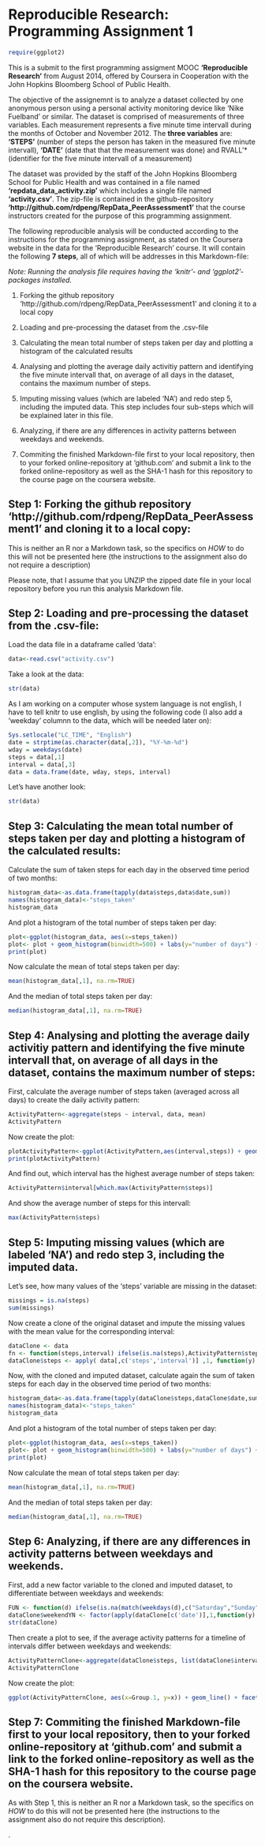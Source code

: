 Reproducible Research: Programming Assignment 1 
========================================================

```{r prepare packages, echo=FALSE, message=FALSE, warning=FALSE}
require(ggplot2) 
```

This is a submit to the first programming assigment MOOC **'Reproducible Research'**
from August 2014, offered by Coursera in Cooperation with the John Hopkins
Bloomberg School of Public Health.

The objective of the assignemnt is to analyze a dataset collected by one anonymous person using a personal activity monitoring device like 'Nike Fuelband' or similar. The dataset is comprised of measurements of three variables. Each measurement represents a five minute time intervall during the months of October and November 2012. The **three variables** are: **'STEPS'** (number of steps the person has taken in the measured five minute intervall), **'DATE'** (date that that the measurement was done) and RVALL'* (identifier for the five minute intervall of a measurement)

The dataset was provided by the staff of the John Hopkins Bloomberg School for Public Health and was contained in a file named **'repdata_data_activity.zip'** which includes a single file named **'activity.csv'**. The zip-file is contained in the github-repository **'http://github.com/rdpeng/RepData_PeerAssessment1'** that the course instructors created for the purpose of this programming assignment.

The following reproducible analysis will be conducted according to the instructions for the programming assignment, as stated on the Coursera website in the data for the 'Reproducible Research' course. It will contain the following **7 steps**, all of which will be addresses in this Markdown-file:

*Note: Running the analysis file requires having the 'knitr'- and 'ggplot2'-packages installed.*

1. Forking the github repository 'http://github.com/rdpeng/RepData_PeerAssessment1' and cloning it to a local copy

2. Loading and pre-processing the dataset from the .csv-file

3. Calculating the mean total number of steps taken per day and plotting a histogram of the calculated results

4. Analysing and plotting the average daily activitiy pattern and identifying the five minute intervall that, on average of all days in the dataset, contains the maximum number of steps.

5. Imputing missing values (which are labeled 'NA') and redo step 5, including the imputed data. This step includes four sub-steps which will be explained later in this file.

6. Analyzing, if there are any differences in activity patterns between weekdays and weekends.

7. Commiting the finished Markdown-file first to your local repository, then to your forked online-repository at 'github.com' and submit a link to the forked online-repository as well as the SHA-1 hash for this repository to the course page on the coursera website.


## Step 1: Forking the github repository 'http://github.com/rdpeng/RepData_PeerAssessment1' and cloning it to a local copy:

This is neither an R nor a Markdown task, so the specifics on *HOW* to do this will not be presented here (the instructions to the assignment also do not require a description)

Please note, that I assume that you UNZIP the zipped date file in your local repository before you run this analysis Markdown file.

## Step 2: Loading and pre-processing the dataset from the .csv-file:

Load the data file in a dataframe called 'data':
```{r load data file, echo=TRUE}
data<-read.csv("activity.csv")
```

Take a look at the data:
```{r summarize data, echo=TRUE}
str(data)
```

As I am working on a computer whose system language is not english, I have to tell knitr to use english, by using the following code (I also add a 'weekday' columnn to the data, which will be needed later on):

```{r change language, echo=TRUE}
Sys.setlocale("LC_TIME", "English") 
date = strptime(as.character(data[,2]), "%Y-%m-%d") 
wday = weekdays(date) 
steps = data[,1] 
interval = data[,3] 
data = data.frame(date, wday, steps, interval)
```

Let's have another look:
```{r summarize data 2, echo=TRUE}
str(data)
```


## Step 3: Calculating the mean total number of steps taken per day and plotting a histogram of the calculated results:

Calculate the sum of taken steps for each day in the observed time period of two months:

```{r calculate sum, ECHO=TRUE}
histogram_data<-as.data.frame(tapply(data$steps,data$date,sum))
names(histogram_data)<-"steps_taken"
histogram_data
```

And plot a histogram of the total number of steps taken per day:

```{r plot histogram of steps per day, ECHO=TRUE, fig.height=4}
plot<-ggplot(histogram_data, aes(x=steps_taken))
plot<- plot + geom_histogram(binwidth=500) + labs(y="number of days") + labs(x="steps taken per day")
print(plot)
```

Now calculate the mean of total steps taken per day:
```{r mean steps per day, ECHO=TRUE}
mean(histogram_data[,1], na.rm=TRUE)
```

And the median of total steps taken per day:
```{r median steps per day, ECHO=TRUE}
median(histogram_data[,1], na.rm=TRUE)
```

## Step 4: Analysing and plotting the average daily activitiy pattern and identifying the five minute intervall that, on average of all days in the dataset, contains the maximum number of steps:

First, calculate the average number of steps taken (averaged across all days) to create the daily activity pattern:

```{r activity pattern, ECHO=TRUE}
ActivityPattern<-aggregate(steps ~ interval, data, mean)
ActivityPattern
```

Now create the plot:
```{r plot activity pattern, ECHO=TRUE, fig.height=4}
plotActivityPattern<-ggplot(ActivityPattern,aes(interval,steps)) + geom_line() + ylab("average steps") + xlab("interval")
print(plotActivityPattern)
```

And find out, which interval has the highest average number of steps taken:
```{r max average step interval, echo=TRUE}
ActivityPattern$interval[which.max(ActivityPattern$steps)]
```
And show the average number of steps for this intervall:
```{r max average steps, echo=TRUE}
max(ActivityPattern$steps)
```


## Step 5: Imputing missing values (which are labeled 'NA') and redo step 3, including the imputed data. 

Let's see, how many values of the 'steps' variable are missing in the dataset:
```{r count missings} 
missings = is.na(steps) 
sum(missings) 
``` 

Now create a clone of the original dataset and impute the missing values with the mean value for the corresponding interval:
```{r imputed_values} 
dataClone <- data
fn <- function(steps,interval) ifelse(is.na(steps),ActivityPattern$steps[ActivityPattern$interval==interval],steps) 
dataClone$steps <- apply( data[,c('steps','interval')] ,1, function(y) fn(y['steps'],y['interval']) ) 
``` 

Now, with the cloned and imputed dataset, calculate again the sum of taken steps for each day in the observed time period of two months:

```{r calculate sum for clone, ECHO=TRUE}
histogram_data<-as.data.frame(tapply(dataClone$steps,dataClone$date,sum))
names(histogram_data)<-"steps_taken"
histogram_data
```

And plot a histogram of the total number of steps taken per day:

```{r plot histogram of steps per day for clone, ECHO=TRUE, fig.height=4}
plot<-ggplot(histogram_data, aes(x=steps_taken))
plot<- plot + geom_histogram(binwidth=500) + labs(y="number of days") + labs(x="steps taken per day")
print(plot)
```

Now calculate the mean of total steps taken per day:
```{r mean steps per day for clone, ECHO=TRUE}
mean(histogram_data[,1], na.rm=TRUE)
```

And the median of total steps taken per day:
```{r median steps per day for clone, ECHO=TRUE}
median(histogram_data[,1], na.rm=TRUE)
```


## Step 6: Analyzing, if there are any differences in activity patterns between weekdays and weekends.

First, add a new factor variable to the cloned and imputed dataset, to differentiate between weekdays and weekends:

```{r mark weekends, echo=TRUE}
FUN <- function(d) ifelse(is.na(match(weekdays(d),c("Saturday","Sunday"))),"weekday","weekend")
dataClone$weekendYN <- factor(apply(dataClone[c('date')],1,function(y) FUN(as.Date(y['date']))))
str(dataClone)
```

Then create a plot to see, if the average activity patterns for a timeline of intervals differ between weekdays and weekends:


```{r activity pattern weekdays weekends, ECHO=TRUE}
ActivityPatternClone<-aggregate(dataClone$steps, list(dataClone$interval,dataClone$weekendYN), mean)
ActivityPatternClone
```

Now create the plot:
```{r compare weekdays and weekends, echo=TRUE}
ggplot(ActivityPatternClone, aes(x=Group.1, y=x)) + geom_line() + facet_grid( Group.2 ~ .) + labs(y="average number of steps per interval") + labs(x="interval")
```



## Step 7: Commiting the finished Markdown-file first to your local repository, then to your forked online-repository at 'github.com' and submit a link to the forked online-repository as well as the SHA-1 hash for this repository to the course page on the coursera website.

As with Step 1, this is neither an R nor a Markdown task, so the specifics on *HOW* to do this will not be presented here (the instructions to the assignment also do not require this description).



.